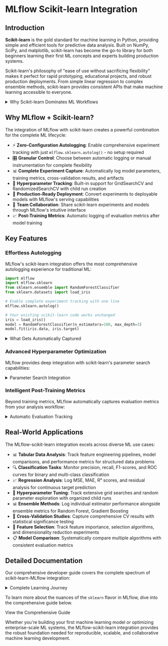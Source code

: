 
# MLflow Scikit-learn Integration

## Introduction

**Scikit-learn** is the gold standard for machine learning in Python, providing simple and efficient tools for predictive data analysis. Built on NumPy, SciPy, and matplotlib, scikit-learn has become the go-to library for both beginners learning their first ML concepts and experts building production systems.

Scikit-learn's philosophy of "ease of use without sacrificing flexibility" makes it perfect for rapid prototyping, educational projects, and robust production deployments. From simple linear regression to complex ensemble methods, scikit-learn provides consistent APIs that make machine learning accessible to everyone.

<details>
  <summary>Why Scikit-learn Dominates ML Workflows</summary>

  #### Production-Proven Algorithms
  - 📊 **Comprehensive Coverage**: Classification, regression, clustering, dimensionality reduction, and preprocessing
  - 🔧 **Consistent API**: Unified `fit()`, `predict()`, and `transform()` methods across all estimators
  - 🎯 **Battle-Tested**: Decades of optimization and real-world validation
  - 📈 **Scalable Implementation**: Efficient algorithms optimized for performance

  #### Developer Experience Excellence
  - 🚀 **Intuitive Design**: Clean, Pythonic APIs that feel natural to use
  - 📚 **World-Class Documentation**: Comprehensive guides, examples, and API references
  - 🔬 **Educational Focus**: Perfect for learning ML concepts with clear, well-documented examples
  - 🛠️ **Extensive Ecosystem**: Seamless integration with pandas, NumPy, and visualization libraries

</details>

## Why MLflow + Scikit-learn?

The integration of MLflow with scikit-learn creates a powerful combination for the complete ML lifecycle:

- ⚡ **Zero-Configuration Autologging**: Enable comprehensive experiment tracking with just `mlflow.sklearn.autolog()` - no setup required
- 🎛️ **Granular Control**: Choose between automatic logging or manual instrumentation for complete flexibility
- 📊 **Complete Experiment Capture**: Automatically log model parameters, training metrics, cross-validation results, and artifacts
- 🔄 **Hyperparameter Tracking**: Built-in support for GridSearchCV and RandomizedSearchCV with child run creation
- 🚀 **Production-Ready Deployment**: Convert experiments to deployable models with MLflow's serving capabilities
- 👥 **Team Collaboration**: Share scikit-learn experiments and models through MLflow's intuitive interface
- 📈 **Post-Training Metrics**: Automatic logging of evaluation metrics after model training

## Key Features

### Effortless Autologging

MLflow's scikit-learn integration offers the most comprehensive autologging experience for traditional ML:

```python
import mlflow
import mlflow.sklearn
from sklearn.ensemble import RandomForestClassifier
from sklearn.datasets import load_iris

# Enable complete experiment tracking with one line
mlflow.sklearn.autolog()

# Your existing scikit-learn code works unchanged
iris = load_iris()
model = RandomForestClassifier(n_estimators=100, max_depth=3)
model.fit(iris.data, iris.target)
```

<details>
  <summary>What Gets Automatically Captured</summary>

  #### Comprehensive Parameter Tracking
  - ⚙️ **Model Parameters**: All parameters from `estimator.get_params(deep=True)`
  - 🔍 **Hyperparameter Search**: Best parameters from GridSearchCV and RandomizedSearchCV
  - 📊 **Cross-Validation Results**: Complete CV metrics and parameter combinations

  #### Training and Evaluation Metrics
  - 📈 **Training Score**: Automatic logging of training performance via `estimator.score()`
  - 🎯 **Classification Metrics**: Precision, recall, F1-score, accuracy, log loss, ROC AUC
  - 📉 **Regression Metrics**: MSE, RMSE, MAE, R² score
  - 🔄 **Cross-Validation**: Best CV score and detailed results for parameter search

  #### Production-Ready Artifacts
  - 🤖 **Serialized Models**: Support for both pickle and cloudpickle formats
  - 📋 **Model Signatures**: Automatic input/output schema inference
  - 📊 **Parameter Search Results**: Detailed CV results as artifacts
  - 📄 **Metric Information**: JSON artifacts with metric call details

</details>

### Advanced Hyperparameter Optimization

MLflow provides deep integration with scikit-learn's parameter search capabilities:

<details>
  <summary>Parameter Search Integration</summary>

  - 🔍 **GridSearchCV Support**: Automatic child run creation for parameter combinations
  - 🎲 **RandomizedSearchCV Support**: Efficient random parameter exploration tracking
  - 📊 **Cross-Validation Metrics**: Complete CV results logged as artifacts
  - 🏆 **Best Model Logging**: Separate logging of best estimator with optimal parameters
  - 🎛️ **Configurable Tracking**: Control the number of child runs with `max_tuning_runs`

</details>

### Intelligent Post-Training Metrics

Beyond training metrics, MLflow automatically captures evaluation metrics from your analysis workflow:

<details>
  <summary>Automatic Evaluation Tracking</summary>

  #### Smart Metric Detection
  - 🔍 **Sklearn Metrics Integration**: Automatic logging of `sklearn.metrics` function calls
  - 📊 **Model Score Tracking**: Capture `model.score()` calls with dataset context
  - 📝 **Dataset Naming**: Intelligent variable name detection for metric organization
  - 🔄 **Multiple Evaluations**: Support for multiple datasets with automatic indexing

  #### Comprehensive Coverage
  - 📈 **All Sklearn Metrics**: Classification, regression, clustering metrics automatically logged
  - 🎯 **Custom Scorers**: Integration with sklearn's scorer system
  - 📊 **Evaluation Context**: Metrics linked to specific datasets and model versions
  - 📋 **Metric Documentation**: JSON artifacts documenting metric calculation details

</details>

## Real-World Applications

The MLflow-scikit-learn integration excels across diverse ML use cases:

- 📊 **Tabular Data Analysis**: Track feature engineering pipelines, model comparisons, and performance metrics for structured data problems
- 🔍 **Classification Tasks**: Monitor precision, recall, F1-scores, and ROC curves for binary and multi-class classification
- 📈 **Regression Analysis**: Log MSE, MAE, R² scores, and residual analysis for continuous target prediction
- 🔄 **Hyperparameter Tuning**: Track extensive grid searches and random parameter exploration with organized child runs
- 📊 **Ensemble Methods**: Log individual estimator performance alongside ensemble metrics for Random Forest, Gradient Boosting
- 🔬 **Cross-Validation Studies**: Capture comprehensive CV results with statistical significance testing
- 🧠 **Feature Selection**: Track feature importance, selection algorithms, and dimensionality reduction experiments
- 📋 **Model Comparison**: Systematically compare multiple algorithms with consistent evaluation metrics

## Detailed Documentation

Our comprehensive developer guide covers the complete spectrum of scikit-learn-MLflow integration:

<details>
  <summary>Complete Learning Journey</summary>

  #### Foundation Skills
  - ⚡ Set up one-line autologging for immediate experiment tracking across any scikit-learn workflow
  - 🎛️ Master both automatic and manual logging approaches for different use cases
  - 📊 Understand parameter tracking for simple estimators and complex meta-estimators
  - 🔧 Configure advanced logging parameters for custom training scenarios

  #### Advanced Techniques
  - 🔍 Implement comprehensive hyperparameter tuning with GridSearchCV and RandomizedSearchCV
  - 📈 Leverage post-training metrics for automatic evaluation tracking
  - 🚀 Deploy scikit-learn models with MLflow's serving infrastructure
  - 📦 Work with different serialization formats and understand their trade-offs

  #### Production Excellence
  - 🏭 Build production-ready ML pipelines with proper experiment tracking and model governance
  - 👥 Implement team collaboration workflows for shared scikit-learn model development
  - 🔍 Set up model monitoring and performance tracking in production environments
  - 📋 Establish model registry workflows for staging, approval, and deployment processes

</details>

To learn more about the nuances of the `sklearn` flavor in MLflow, dive into the comprehensive guide below.

<Link className="button button--primary" to="/ml/traditional-ml/sklearn/guide">
  <span>View the Comprehensive Guide</span>
</Link>

Whether you're building your first machine learning model or optimizing enterprise-scale ML systems, the MLflow-scikit-learn integration provides the robust foundation needed for reproducible, scalable, and collaborative machine learning development.